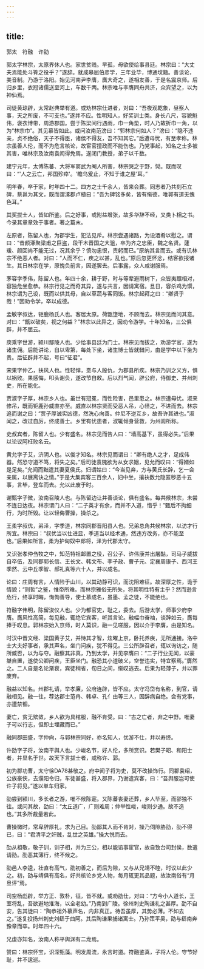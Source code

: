 ```yaml
---
---
---
```

title: 
---

郭太　符融　许劭

郭太字林宗，太原界休人也。家世贫贱。早孤，母欲使给事县廷。林宗曰：“大丈夫焉能处斗筲之役乎？”遂辞。就成皋屈伯彦学，三年业毕，博通坟籍。善谈论，美音制。乃游于洛阳。始见河南尹李膺，膺大奇之，遂相友善，于是名震京师。后归乡里，衣冠诸儒送至河上，车数千两。林宗唯与李膺同舟共济，众宾望之，以为神仙焉。

司徒黄琼辟，太常赵典举有道。或劝林宗仕进者，对曰：“吾夜观乾象，昼察人事，天之所废，不可支也。”遂并不应。性明知人，好奖训士类。身长八尺，容貌魁伟，褒衣博带，周游郡国。尝于陈梁间行遇雨，巾一角垫，时人乃故折巾一角，以为“林宗巾”。其见慕皆如此。或问汝南范滂曰：“郭林宗何如人？”滂曰：“隐不违亲，贞不绝俗，天子不得臣，诸侯不得友，吾不知其它。”后遭母忧，有至孝称。林宗虽善人伦，而不为危言核论，故宦官擅政而不能伤也。乃党事起，知名之士多被其害，唯林宗及汝南袁闳得免焉。遂闭门教授，弟子以千数。

建宁元年，太傅陈蕃、大将军窦武为阉人所害，林宗哭之于野，恸。既而叹曰：“'人之云亡，邦国殄瘁'。'瞻乌爰止，不知于谁之屋'耳。”

明年春，卒于家，时年四十二。四方之士千余人，皆来会葬。同志者乃共刻石立碑，蔡邕为其文，既而谓涿郡卢植曰：“吾为碑铭多矣，皆有惭德，唯郭有道无愧色耳。”

其奖拔士人，皆如所鉴。后之好事，或附益增张，故多华辞不经，又类卜相之书。今录其章章效于事者。著之篇末。

左原者，陈留人也，为郡学生，犯法见斥。林宗尝遇诸路，为设酒肴以慰之。谓曰：“昔颜涿聚梁甫之巨盗，段干木晋国之大驵，卒为齐之忠臣，魏之名贤。蘧瑗、颜回尚不能无过，况其余乎？慎勿恚恨，责躬而已。”原纳其言而去。或有讥林宗不绝恶人者。对曰：“人而不仁，疾之以甚，乱也。”原后忽更怀忿，结客欲报诸生。其日林宗在学，原愧负前言，因遂罢去。后事露，众人咸谢服焉。

茅容字季伟，陈留人也。年四十余，耕于野，时与等辈避雨树下，众皆夷踞相对，容独危坐愈恭。林宗行见之而奇其异，遂与共言，因请寓宿。旦日，容杀鸡为馔，林宗谓为己设，既而以供其母，自以草蔬与客同饭。林宗起拜之曰：“卿贤乎哉！”因劝令学，卒以成德。

孟敏字叔达，钜鹿杨氏人也。客居太原。荷甑墯地，不顾而去。林宗见而问其意。对曰：“甑以破矣，视之何益？”林宗以此异之，因劝令游学。十年知名，三公俱辟，并不屈云。

庾乘字世游，颍川鄢陵人也。少给事县廷为门士。林宗见而拔之，劝游学官，遂为诸生佣。后能讲论，自以卑第，每处下坐，诸生博士皆就雠问，由是学中以下坐为贵。后征辟并不起，号曰“征君”。

宋果字仲乙，扶风人也。性轻悍，憙与人殷仇，为郡县所疾。林宗乃训之义方，惧以祸败。果感悔，叩头谢负，遂改节自敕。后以烈气闻，辟公府，侍御史、并州刺史，所在能化。

贾淑字子厚，林宗乡人也。虽世有冠冕，而性险害，邑里患之。林宗遭母忧。淑来修吊，既而钜鹿孙威直亦至。威直以林宗贤而受恶人吊，心怪之，不进而去。林宗追而谢之曰：“贾子厚诚实凶德，然洗心向善。仲尼不逆互乡，故吾许其进也。”淑闻之，改过自厉，终成善士。乡里有忧患者，淑辄倾身营救，为州闾所称。

史叔宾者，陈留人也。少有盛名。林宗见而告人曰：“墙高基下，虽得必失。”后果以论议阿枉败名云。

黄允字子艾，济阴人也。以俊才知名。林宗见而谓曰：“卿有绝人之才，足成伟器。然恐守道不笃，将失之矣。”后司徒袁隗欲为从女求姻，见允而叹曰：“得婿如是足矣。”允闻而黜遣其妻夏侯氏。妇谓姑曰：“今当见弃，方与黄氏长辞，乞一会亲属，以展离诀之情。”于是大集宾客三百余人，妇中坐，攘袂数允隐匿秽恶十五事，言毕，登车而去。允以此废于时。

谢甄字子微，汝南召陵人也。与陈留边让并善谈论，俱有盛名。每共候林宗，未尝不连日达夜。林宗谓门人曰：“二子英才有余，而并不入道，惜乎！”甄后不拘细行，为时所毁。让以轻侮曹操，操杀之。

王柔字叔优，弟泽，字季道，林宗同郡晋阳县人也。兄弟总角共候林宗，以访才行所宜。林宗曰：“叔优当以仕进显，季道当以经术通，然违方改务，亦不能至也。”后果如所言，柔为护匈奴中郎将，泽为代郡太守。

又识张孝仲刍牧之中，知范特祖邮置之役，召公子、许伟康并出屠酤，司马子威拔自卒伍，及同郡郭长信、王长文、韩文布、李子政、曹子元、定襄周康子、西河王季然、云中丘季智、郝礼真等六十人，并以成名。

论曰：庄周有言，人情险于山川，以其动静可识，而沈阻难征。故深厚之性，诡于情貌；“则哲”之鉴，惟帝所难。而林宗雅俗无所失，将其明性特有主乎？然而逊言危行，终享时晦，恂恂善导，使士慕成名，虽墨、孟之徒，不能绝也。

符融字伟明，陈留浚仪人也。少为都官吏，耻之，委去。后游太学，师事少府李膺。膺风性高简，每见融，辄绝它宾客，听其言论。融幅巾奋袖，谈辞如云，膺每捧手叹息。郭林宗始入京师，时人莫识，融一见嗟服，因以介于李膺，由是知名。

时汉中晋文经、梁国黄子艾，并恃其才智，炫曜上京，卧托养疾，无所通接。洛中士大夫好事者，承其声名，坐门问疾，犹不得见。三公所辟召者，辄以询访之，随所臧否，以为与夺。融察其非真，乃到太学，并见李膺曰：“二子行业无闻，以豪桀自置，遂使公卿问疾，王臣坐门。融恐其小道破义，空誉违实，特宜察焉。”膺然之。二人自是名论渐衰，宾徒稍省，旬日之间，惭叹逃去。后果为轻薄子，并以罪废弃。

融益以知名。州郡礼请，举孝廉，公府连辟，皆不应。太守冯岱有名称，到官，请融相见。融一往，荐达郡士范冉、韩卓、孔亻由等三人，因辞病自绝。会有党事，亦遭禁锢。

妻亡，贫无殡敛，乡人欲为具棺服，融不肯受。曰：“古之亡者，弃之中野。唯妻子可以行志，但即土埋藏而已。”

融同郡田盛，字仲向，与郭林宗同好，亦名知人，优游不仕，并以寿终。

许劭字子将，汝南平舆人也。少峻名节，好人伦，多所赏识。若樊子昭、和阳士者，并显名于世。故天下言拔士者，咸称许、郭。

初为郡功曹，太守徐DA78甚敬之。府中闻子将为吏，莫不改操饰行。同郡袁绍，公族豪侠，去濮阳令归，车徒甚盛，将入郡界，乃谢遣宾客，曰：“吾舆服岂可使许子将见。”遂以单车归家。

劭尝到颍川，多长者之游，唯不候陈寔。又陈蕃丧妻还葬，乡人毕至，而邵独不往。或问其故，劭曰：“太丘道广，广则难周；仲举性峻，峻则少通。故不造也。”其多所裁量若此。

曹操微时，常卑辞厚礼，求为己目。劭鄙其人而不肯对，操乃伺隙胁劭，劭不得已，曰：“君清平之奸贼，乱世之英雄。”操大悦而去。

劭从祖敬，敬子训，训子相，并为三公，相以能谄事宦官，故自致台司封侯，数遣请劭。劭恶其薄行，终不候之。

劭邑人李逵，壮直有高气，劭初善之，而后为隙，又与从兄靖不睦，时议以此少之。初，劭与靖俱有高名，好共核论乡党人物，每月辄更其品题，故汝南俗有“月旦评”焉。

司空杨彪辟，举方正、敦朴，征，皆不就。或劝劭仕，对曰：“方今小人道长，王室将乱，吾欲避地淮海，以全老幼。”乃南到广陵。徐州刺史陶谦礼之甚厚。劭不自安，告其徒曰：“陶恭祖外慕声名，内非真正。待吾虽厚，其势必薄。不如去之。”遂复投扬州刺史刘繇于曲阿。其后陶谦果捕诸寓士。乃孙策平吴，劭与繇南奔豫章而卒。时年四十六。

兄虔亦知名，汝南人称平舆渊有二龙焉。

赞曰：林宗怀宝，识深甄藻。明发周流，永言时道。符融鉴真，子将人伦。守节好耻，并不逡巡。

